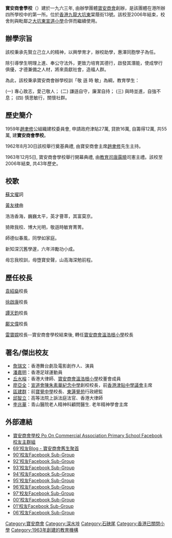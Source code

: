 {{Infobox_School
| name = Po On Commercial Association Primary School<br />寶安商會學校
| image = [[File:POCAS_Logo.gif|POCAS Badge]]
| motto = 敬 遜 時 敏
| established = 1963年
| closed = 2006年
| type = [[資助小學|資助小學]]
| location = [[九龍|九龍]][[大坑東|大坑東]][[棠蔭街|棠蔭街]]13號
}}

'''寶安商會學校'''（{{lang-en|Po On Commercial Association Primary School}}）建於一九六三年, 由辦學團體[[寶安商會|寶安商會]]創辦，是該團體在港所辦四所學校中的第一所。位於[[香港|香港]][[九龍|九龍]][[大坑東|大坑東]]棠蔭街13號。該校至2006年結束，校舍則與毗鄰之[[大坑東宣道小學|大坑東宣道小學]]合併而繼續使用。

== 辦學宗旨 ==

該校秉承先賢立己立人的精神，以興學育才，辦校助學，惠澤同胞學子為任。

除引導學生明理上進、奉公守法外，更致力培育其德行，啟發其潛能，使成學行 俱優，才德兼備之人材，將來貢獻社會，造福人群。

為此，該校秉承寶安商會辦學校訓「敬 遜 時 敏」為綱，教育學生：

(一) 專心致志，愛己敬人；
(二) 謙遜自守，廉潔自持；
(三) 與時並進，自強不息；
(四) 慎思敏行，關懷社群。

== 歷史簡介 ==
1959年[[趙聿修|趙聿修]]公組織建校委員會, 申請政府津貼27萬, 貸款16萬, 自籌得12萬, 共55萬, 建'''寶安商會學校'''。

1962年8月30日該校舉行奠基典禮, 由寶安商會主席[[趙聿修|趙聿修]]先生主持。

1963年12月5日, 寶安商會學校舉行開幕典禮, 由[[教育司|教育司]][[唐露曉|唐露曉]]司憲主禮。該校至2006年結束, 共43年歷史。

== 校歌 ==
[[蘇文擢|蘇文擢]]詞

[[黃友棣|黃友棣]]曲

浩浩香海，巍巍太平，英才薈萃，其富莫京。
 
猗歟我校、博大光明，敬遜時敏育菁菁。
 
師德似春風，同學如家庭。
 
新知深沉舊學邃，六年淬勵功小成。
 
毋忘我校訓，毋墮寶安聲，山高海深勉前程。

== 歷任校長 ==

[[袁紹燊|袁紹燊]]校長

[[徐啟康|徐啟康]]校長

[[譚天鈞|譚天鈞]]校長

[[鄺文偉|鄺文偉]]校長

[[雷寶嫦|雷寶嫦]]校長--寶安商會學校結束後, 轉任[[寶安商會溫浩根小學|寶安商會溫浩根小學]]校長

== 著名/傑出校友 ==
* [[詹瑞文|詹瑞文]]：香港舞台劇及電影創作人、演員
* [[潘嘉明|潘嘉明]]：香港足球運動員
* [[丘水榕|丘水榕]]：香港大律師、[[寶安商會溫浩根小學|寶安商會溫浩根小學]]校董會成員
* [[廖亞全|廖亞全]]：[[宣道會陳朱素華紀念中學|宣道會陳朱素華紀念中學]]創校校長，前[[香港津貼中學議會|香港津貼中學議會]]主席
* [[區建群|區建群]]：前[[寶覺中學|寶覺中學]]校長、[[東蓮覺苑|東蓮覺苑]]行政總監
* [[邱智立|邱智立]]：高等法院上訴法庭法官、香港大律師
* [[李兆華|李兆華]]：青山醫院老人精神科顧問醫生. 老年精神學會主席

== 外部連結 ==
*[http://www.facebook.com/group.php?gid=6399772268 寶安商會學校 Po On Commercial Association Primary School Facebook 校友主群組]
*[http://hk.myblog.yahoo.com/pooncomm.school/ 69'校友Blog - 寶安商會舊生聚首] 
*[http://www.facebook.com/group.php?gid=36800440519 90'校友Facebook Sub-Group]
*[http://www.facebook.com/group.php?gid=38455510699 92'校友Facebook Sub-Group]
*[http://www.facebook.com/group.php?gid=41109999000 93'校友Facebook Sub-Group]
*[http://www.facebook.com/group.php?gid=24421580058 94'校友Facebook Sub-Group]
*[http://www.facebook.com/group.php?gid=32256289763 95'校友Facebook Sub-Group]
*[http://www.facebook.com/group.php?gid=45759894037 96'校友Facebook Sub-Group]
*[http://www.facebook.com/group.php?gid=42362126444 97'校友Facebook Sub-Group]
*[http://www.facebook.com/group.php?gid=97937313144 00'校友Facebook Sub-Group]
*[http://www.facebook.com/group.php?gid=57531117776 01'校友Facebook Sub-Group]
*[http://www.facebook.com/group.php?gid=92777364421 06'校友Facebook Sub-Group]



[[Category:寶安商會|Category:寶安商會]]
[[Category:深水埗|Category:深水埗]]
[[Category:石硤尾|Category:石硤尾]]
[[Category:香港已關閉小學|Category:香港已關閉小學]]
[[Category:1963年創建的教育機構|Category:1963年創建的教育機構]]
